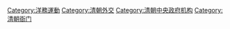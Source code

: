 {{Catmore}}

[[Category:洋務運動|Category:洋務運動]]
[[Category:清朝外交|Category:清朝外交]]
[[Category:清朝中央政府机构|Category:清朝中央政府机构]]
[[Category:清朝衙门|Category:清朝衙门]]